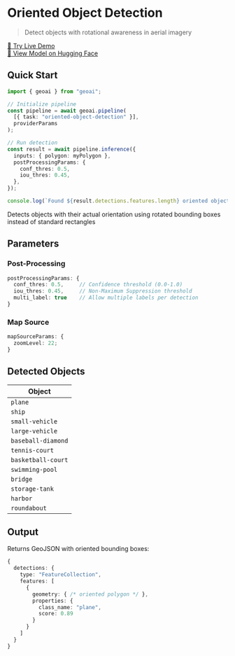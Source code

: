 
# Oriented Object Detection

> Detect objects with rotational awareness in aerial imagery

<VideoEmbed
  src="https://geobase-docs.s3.amazonaws.com/geobase-ai-assets/oriented-object-detection.mp4"
  title="Oriented Object Detection Demo"
/>

<div style={{ textAlign: 'center', marginTop: '1rem' }}>
  <a 
    href="https://docs.geobase.app/geoai-live/tasks/oriented-object-detection" 
    target="_blank" 
    rel="noopener noreferrer"
    style={{ 
      display: 'inline-flex', 
      alignItems: 'center', 
      gap: '0.5rem',
      padding: '0.5rem 1rem',
      backgroundColor: '#3b82f6',
      color: 'white',
      textDecoration: 'none',
      borderRadius: '0.375rem',
      fontWeight: '500',
      transition: 'background-color 0.2s'
    }}
    className="live-demo-button"
  >
    🚀 Try Live Demo
  </a>
</div>

<style jsx>{`
  .live-demo-button:hover {
    background-color: #2563eb !important;
  }
`}</style>

<div style={{ textAlign: 'center', marginTop: '0.5rem' }}>
  <a 
    href="https://huggingface.co/geobase/gghl-oriented-object-detection" 
    target="_blank" 
    rel="noopener noreferrer"
    style={{ 
      fontSize: '0.875rem',
      color: '#6b7280',
      textDecoration: 'none'
    }}
  >
    🤗 View Model on Hugging Face
  </a>
</div>

## Quick Start

```typescript
import { geoai } from "geoai";

// Initialize pipeline
const pipeline = await geoai.pipeline(
  [{ task: "oriented-object-detection" }],
  providerParams
);

// Run detection
const result = await pipeline.inference({
  inputs: { polygon: myPolygon },
  postProcessingParams: {
    conf_thres: 0.5,
    iou_thres: 0.45,
  },
});

console.log(`Found ${result.detections.features.length} oriented objects`);
```

<Callout type="info" emoji="🔄">
  Detects objects with their actual orientation using rotated bounding boxes
  instead of standard rectangles
</Callout>

## Parameters

### Post-Processing

```typescript
postProcessingParams: {
  conf_thres: 0.5,     // Confidence threshold (0.0-1.0)
  iou_thres: 0.45,     // Non-Maximum Suppression threshold
  multi_label: true    // Allow multiple labels per detection
}
```

### Map Source

```typescript
mapSourceParams: {
  zoomLevel: 22;
}
```

## Detected Objects

| Object             |
| ------------------ |
| `plane`            |
| `ship`             |
| `small-vehicle`    |
| `large-vehicle`    |
| `baseball-diamond` |
| `tennis-court`     |
| `basketball-court` |
| `swimming-pool`    |
| `bridge`           |
| `storage-tank`     |
| `harbor`           |
| `roundabout`       |

## Output

Returns GeoJSON with oriented bounding boxes:

```typescript
{
  detections: {
    type: "FeatureCollection",
    features: [
      {
        geometry: { /* oriented polygon */ },
        properties: {
          class_name: "plane",
          score: 0.89
        }
      }
    ]
  }
}
```
